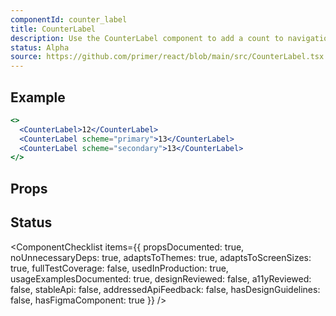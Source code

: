 ```yaml
---
componentId: counter_label
title: CounterLabel
description: Use the CounterLabel component to add a count to navigational elements and buttons.
status: Alpha
source: https://github.com/primer/react/blob/main/src/CounterLabel.tsx
---
```



## Example

```jsx live
<>
  <CounterLabel>12</CounterLabel>
  <CounterLabel scheme="primary">13</CounterLabel>
  <CounterLabel scheme="secondary">13</CounterLabel>
</>
```

## Props

<PropsTable>
  <PropsTable.Row
    name="scheme"
    type="String"
    description="Pass in 'primary' for a darker background and inverse text, or 'gray-light' for a lighter background and primary text. Omitting the scheme prop renders the default counter scheme"
  />
</PropsTable>

## Status

<ComponentChecklist
  items={{
    propsDocumented: true,
    noUnnecessaryDeps: true,
    adaptsToThemes: true,
    adaptsToScreenSizes: true,
    fullTestCoverage: false,
    usedInProduction: true,
    usageExamplesDocumented: true,
    designReviewed: false,
    a11yReviewed: false,
    stableApi: false,
    addressedApiFeedback: false,
    hasDesignGuidelines: false,
    hasFigmaComponent: true
  }}
/>
